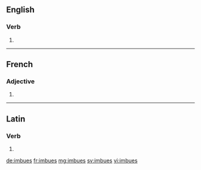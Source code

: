 ==English==

===Verb===
{{head|en}}

# {{en-third-person singular of|imbue}}

----

==French==

===Adjective===
{{fr-adj-form}} {{g|f-p}}

# {{feminine plural of|imbu|lang=fr}}

----

==Latin==

===Verb===
{{la-verb-form|imbuēs}}

# {{conjugation of|imbuō||2|s|fut|act|ind|lang=la}}

[[de:imbues]]
[[fr:imbues]]
[[mg:imbues]]
[[sv:imbues]]
[[vi:imbues]]